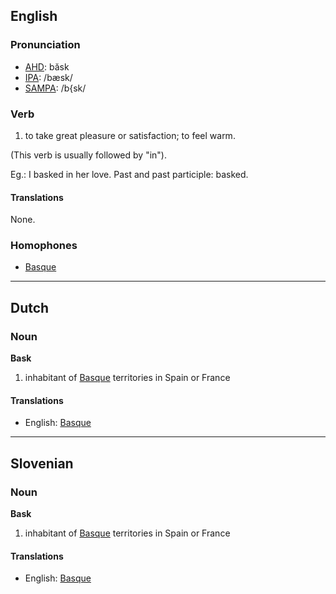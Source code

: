 ==English==
===Pronunciation===
*[[w:AHD|AHD]]: băsk
*[[w:IPA|IPA]]: /bæsk/
*[[w:SAMPA|SAMPA]]: /b{sk/

===Verb===
#to take great pleasure or satisfaction; to feel warm.  
(This verb is usually followed by "in").

Eg.: I basked in her love.
Past and past participle:  basked.
====Translations====

None.

===Homophones===
*[[Basque]]

----
==Dutch==
===Noun===
'''Bask'''

# inhabitant of [[Basque]] territories in Spain or France

====Translations====
*English: [[Basque]]
----
==Slovenian==
===Noun===
'''Bask'''

# inhabitant of [[Basque]] territories in Spain or France

====Translations====
*English: [[Basque]]